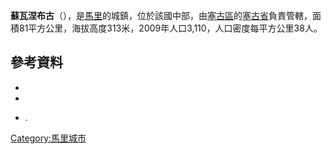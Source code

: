 '''蘇瓦涅布古'''（{{lang-fr|Soignébougou}}），是[[馬里|馬里]]的城鎮，位於該國中部，由[[塞古區|塞古區]]的[[塞古省|塞古省]]負責管轄，面積81平方公里，海拔高度313米，2009年人口3,110，人口密度每平方公里38人。

==參考資料==
*{{citation | contribution= Common and Fundamental Operational Datasets Registry: Mali | publisher= United Nations Office for the Coordination of Humanitarian Affairs | url= http://cod.humanitarianresponse.info/country-region/mali | deadurl= yes | archiveurl= https://web.archive.org/web/20121214211137/http://cod.humanitarianresponse.info/country-region/Mali | archivedate= 2012-12-14 | title= 存档副本 | accessdate= 2015-07-26 }}
*{{citation | url=http://instat.gov.ml/documentation/segou.pdf | publisher=République de Mali: Institut National de la Statistique | title=Resultats Provisoires RGPH 2009 (Région de Ségou) | language=fr | accessdate=2015-07-26 | archive-date=2011-07-22 | archive-url=https://web.archive.org/web/20110722215805/http://instat.gov.ml/documentation/segou.pdf | dead-url=no }}
*{{citation | title=Plan de Sécurité Alimentaire Commune Rurale de Soignébougou 2008-2012 | publisher=Commissariat à la Sécurité Alimentaire, République du Mali, USAID-Mali | year=2008 | url=http://www.aec.msu.edu/fs2/mali_fd_strtgy/plans/segou/segou/psa_soignebougou.pdf | language=fr | deadurl=yes | archiveurl=https://web.archive.org/web/20120830044329/http://www.aec.msu.edu/fs2/mali_fd_strtgy/plans/segou/segou/psa_soignebougou.pdf | archivedate=2012年8月30日 | df= | accessdate=2015年7月26日 }}.

{{Coord|13|12|54|N|6|20|52|W|display=title}}

{{塞古區}}

[[Category:馬里城市|Category:馬里城市]]


{{Mali-geo-stub}}